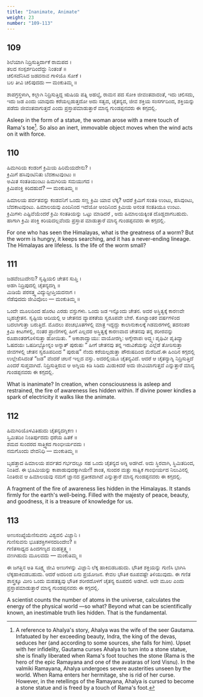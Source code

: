 ```yaml
---
title: "Inanimate, Animate"
weight: 23
number: "109-113"
---
```


## 109

ಶಿಲೆಯಾಗಿ ನಿದ್ರಿಸುತ್ತಿರ್ದಾಕೆ ರಾಮಪದ ।  
ತಲದ ಸಂಸ್ಪರ್ಶದಿಂದೆದ್ದು ನಿಂತಂತೆ ॥  
ಚಲಿಸದೆನಿಸಿದ ಜಡವನಾವ ಗಾಳಿಯೊ ಸೋಕೆ ।  
ಬಲ ತೀವಿ ಚಲಿಪುದದು — ಮಂಕುತಿಮ್ಮ ॥

ಶಾಪಗ್ರಸ್ತಳಾಗಿ, ಕಲ್ಲಾಗಿ ನಿದ್ರಿಸುತ್ತಿದ್ದ ಋಷಿಯ ಪತ್ನಿ ಅಹಲ್ಯೆ, ರಾಮನ ಪದ ಸೋಕಿ ಜೀವಂತವಾದಂತೆ, ಇದು ಚಲಿಸದು, ಇದು ಜಡ ಎಂದು ಯಾವುದು ಕರೆಯಲ್ಪಡುತ್ತದೋ ಅದು ಸತ್ವದ, ಚೈತನ್ಯದ, ಜೀವ ಶಕ್ತಿಯ ಸಂಸರ್ಗದಿಂದ, ಶಕ್ತಿಯನ್ನು ಪಡೆದು ಜೀವಂತವಾಗುತ್ತದೆ ಎಂದು ಪ್ರಸ್ತಾಪಮಾಡುತ್ತಾರೆ ಮಾನ್ಯ ಗುಂಡಪ್ಪನವರು ಈ ಕಗ್ಗದಲ್ಲಿ.

Asleep in the form of a statue, the woman arose with a mere touch of Rama's toe[^36]. So also an inert, immovable object moves when the wind acts on it with force.

## 110

ಹಿಮಗಿರಿಯ ಕಂಡಂಗೆ ಕ್ರಿಮಿಯ ಹಿರಿಮೆಯದೇನು? ।  
ಕ್ರಿಮಿಗೆ ಹಸಿವುಂಟಿನಿತು ಬೆದಕಾಟವುಂಟು ॥  
ಅಮಿತ ಸಂತತಿಯುಂಟು ಹಿಮಗಿರಿಯ ಸಮಯುಗದ ।  
ಕ್ರಿಮಿಪಂಕ್ತಿ ಕಿರಿದಹುದೆ? — ಮಂಕುತಿಮ್ಮ ॥

ಹಿಮಾಲಯ ಪರ್ವತವನ್ನು ಕಂಡವನಿಗೆ ಒಂದು ಸಣ್ಣ ಕ್ರಿಮಿ ಯಾವ ಲೆಕ್ಕ? ಆದರೆ ಕ್ರಿಮಿಗೆ ಸಂತತಿ ಉಂಟು, ಹಸಿವುಂಟು, ಬೆದಕಾಟವುಂಟು. ಹಿಮಾಲಯವು ಎಂದಿನಿಂದ ಇದೆಯೋ ಅಂದಿನಿಂದ ಕ್ರಿಮಿಯ ಅನಂತ ಸಂತತಿಯೂ ಉಂಟು. ಕ್ರಿಮಿಗಳು ಎಷ್ಟಿವೆಯೆಂದರೆ ಕ್ರಿಮಿ ಸಂತತಿಯನ್ನು ಒಟ್ಟು ಮಾಡಿದರೆ , ಅದು ಹಿಮಾಲಯಕ್ಕಿಂತ ದೊಡ್ಡದಾಗಬಹುದು. ಹಾಗಾಗಿ ಕ್ರಿಮಿ ಪಂಕ್ತಿ ಕಿರಿಯದಲ್ಲವೆಂದು ಪ್ರಸ್ತಾಪ ಮಾಡುತ್ತಾರೆ ಮಾನ್ಯ ಗುಂಡಪ್ಪನವರು ಈ ಕಗ್ಗದಲ್ಲಿ.

For one who has seen the Himalayas, what is the greatness of a worm? But the worm is hungry, it keeps searching, and it has a never-ending lineage. The Himalayas are lifeless. Is the life of the worm small?

## 111

ಜಡವೆಂಬುದೇನು? ಸೃಷ್ಟಿಯಲಿ ಚೇತನ ಸುಪ್ತಿ ।  
ಅಡಗಿ ನಿದ್ರಿಪುದಲ್ಲಿ ಚೈತನ್ಯದಗ್ನಿ ॥  
ಮಿಡಿಯೆ ಪರಸತ್ತ್ವ ವಿದ್ಯುದ್ದೀಪ್ತಿಯದನಾಗ ।  
ನೆಡೆವುದದು ಜೀವಿವೊಲು — ಮಂಕುತಿಮ್ಮ ॥

ಒಂದೇ ಮೂಲದಿಂದ ಹೊರಟ ಎರಡು ವಸ್ತುಗಳು. ಒಂದು ಜಡ ಇನ್ನೊಂದು ಚೇತನ. ಅದರ ಅಸ್ಥಿತ್ವಕ್ಕೆ ಕಾರಣವೇ ಬೃಹಚ್ಚೇತನ. ಸೃಷ್ಟಿಯ ಆದಿಯಲ್ಲಿ ಆ ಚೇತನದ ವ್ಯಾಪಕತೆಯ ಸ್ವರೂಪವೇ ಬೇರೆ. ಕೋಟ್ಯಾಂತರ ವರ್ಷಗಳಿಂದ ಬದಲಾಗುತ್ತಾ ಬರುತ್ತಿದೆ. ಮೊದಲು ಪಂಚಭೂತಗಳಲ್ಲಿ ಮಾತ್ರ ಇದ್ದದ್ದು ಕಾಲಾನುಕಾಲಕ್ಕೆ ಗಿಡಮರಗಳಲ್ಲಿ ತದನಂತರ ಕ್ರಿಮಿ ಕೀಟಗಳಲ್ಲಿ, ನಂತರ ಪ್ರಾಣಿಗಳಲ್ಲಿ ಹೀಗೆ ಎಲ್ಲದರ ಅಸ್ಥಿತ್ವಕ್ಕೆ ಕಾರಣವಾದ ಚೇತನವು ತನ್ನ ಶರೀರವನ್ನು ರೂಪಾಂತರಗೊಳಿಸುತ್ತಾ ಹೋಯಿತು. ” ಅಕಾಶಾದ್ವಾಯು: ವಾಯೋರಗ್ನಿ: ಅಗ್ನೇರಾಪಃ ಅದ್ಭ್ಯಃ ಪೃಥಿವೀ ಪೃತಿವ್ಯಾ ಓಷದಯಃ ಒಷದೀಭ್ಯೋನ್ನಂ ಅನ್ನಾತ್ ಪುರುಷಃ ” ಹೀಗೆ ಚೇತನವು ತನ್ನ ಇರುವಿಕೆಯನ್ನು ಎಲ್ಲೆಡೆ ತೋರಿಸುತ್ತಾ ಜೀವಗಳಲ್ಲಿ ಚೇತನ ಸ್ವರೂಪದಿಂದ ” ಪುರುಷ” ನೆಂದು ಕರೆಯಲ್ಪಡುತ್ತಾ ಪೌರುಷದಿಂದ ಮೆರೆದಿದೆ.ಈ ಹಿಂದಿನ ಕಗ್ಗದಲ್ಲಿ ಉಲ್ಲೇಖಿಸಿದಂತೆ “ಜಡ” ವೆಂದರೆ ಚಲನೆ ಇಲ್ಲದ ವಸ್ತು. ಅದರಲ್ಲಿಯೂ ಚೈತನ್ಯವಿದೆ. ಆದರೆ ಆ ಚೈತನ್ಯಾಗ್ನಿ ನಿದ್ರಿಸುತ್ತಿದೆ ಎಂದರೆ ಸುಪ್ತವಾಗಿದೆ. ನಿದ್ರಿಸುತ್ತಿರುವ ಆ ಅಗ್ನಿಯ ಕಿಡಿ ಸಿಡಿದು ಮಿಡುಕಿದರೆ ಅದು ಜೀವಿಯಾಗುತ್ತದೆ ಎನ್ನುತ್ತಾರೆ ಮಾನ್ಯ ಗುಂಡಪ್ಪನವರು ಈ ಕಗ್ಗದಲ್ಲಿ.

What is inanimate? In creation, when consciousness is asleep and restrained, the fire of awareness lies hidden within. If divine power kindles a spark of electricity it walks like the animate.

## 112

ಹಿಮಗಿರಿಯೊಳವಿತಿಹುದು ಚೈತನ್ಯದಗ್ನಿಕಣ ।  
ಸ್ತಿಮಿತದಿಂ ನಿಂತಿರ್ಪುದದು ಧರೆಯ ಹಿತಕೆ ॥  
ಶಮದ ಸುಂದರದ ಸಾತ್ತ್ವಿಕದ ಗಾಂಭೀರ್ಯವದು ।  
ನಮಗೊಂದು ವೇದನಿಧಿ — ಮಂಕುತಿಮ್ಮ ॥

ಬೃಹತ್ತಾದ ಹಿಮಾಲಯ ಪರ್ವತದ ಗರ್ಭದಲ್ಲೂ ಸಹ ಒಂದು ಚೈತನ್ಯದ ಅಗ್ನಿ ಅಡಗಿದೆ. ಅದು ಸ್ಥಿರವಾಗಿ, ಸ್ಥಿಮಿತದಿಂದ, ನಿಂತಿದೆ. ಈ ಭೂಮಿಯನ್ನು ಕಾಪಾಡುವುದಕ್ಕಾಗಿಯೇ!! ಶಾಂತ, ಸುಂದರ ಮತ್ತು ಸಾತ್ವಿಕ ಗಾಂಭೀರ್ಯದ ನಿಲುವಿನಲ್ಲಿ ನಿಂತಿರುವ ಆ ಹಿಮಾಲಯವು ನಮಗೆ ಜ್ಞಾನದ ಪ್ರತೀಕವಾಗಿದೆ ಎನ್ನುತ್ತಾರೆ ಮಾನ್ಯ ಗುಂಡಪ್ಪನವರು ಈ ಕಗ್ಗದಲ್ಲಿ.

A fragment of the fire of awareness lies hidden in the Himalayas. It stands firmly for the earth's well-being. Filled with the majesty of peace, beauty, and goodness, it is a treasure of knowledge for us.

## 113

ಅಣುಸಂಖ್ಯೆಯೆಣಿಸುವನು ವಿಶ್ವದಲಿ ವಿಜ್ಞಾನಿ ।  
ಗುಣಿಸುವನು ಭೂತಶಕ್ತಿಗಳನದರಿಂದೇಂ? ॥  
ಗಣಿತಸಾಧ್ಯದ ಹಿಂದಗಣ್ಯದ ಮಹತ್ತತ್ತ್ವ ।  
ವಣಗಿಹುದು ಮೂಲವದು — ಮಂಕುತಿಮ್ಮ ॥

ಈ ಜಗತ್ತಿನ ಅತಿ ಸೂಕ್ಷ್ಮ ಜೀವಿ ಅಣುಗಳನ್ನು ವಿಜ್ಞಾನಿ ಲೆಕ್ಕ ಹಾಕಿಬಿಡಬಹುದು. ಭೌತಿಕ ಶಕ್ತಿಯನ್ನು ಗುಣಿಸಿ ಭಾಗಿಸಿ ಲೆಕ್ಕಹಾಕಿಬಿಡಬಹುದು. ಆದರೆ ಅದರಿಂದ ಏನು ಪ್ರಯೋಜನ. ಕೇವಲ ಭೌತಿಕ ರೂಪವಷ್ಟೇ ತಿಳಿಯುವುದು. ಈ ಗಣಿತ ಶಾಸ್ತ್ರಕ್ಕೂ ಮೀರಿ ಒಂದು ಮಹತತ್ವವು ಭೌತಿಕ ಶರೀರದೊಳಗೆ ಚೈತನ್ಯ ರೂಪದಲಿ ಅಡಗಿದೆ. ಅದೇ ಮೂಲ ಎಂದು ಪ್ರಸ್ತಾಪಮಾಡುತ್ತಾರೆ ಮಾನ್ಯ ಗುಂಡಪ್ಪನವರು ಈ ಕಗ್ಗದಲ್ಲಿ.

A scientist counts the number of atoms in the universe, calculates the energy of the physical world —so what? Beyond what can be scientifically known, an inestimable truth lies hidden. That is the fundamental.

[^36]: A reference to Ahalya's story, Ahalya was the wife of the seer Gautama. Infatuated by her exceeding beauty, Indra, the king of the devas, seduces her (and according to some sources, she falls for him). Upset with her infidelity, Gautama curses Ahalya to turn into a stone statue, she is finally liberated when Rama's foot touches the stone (Rama is the hero of the epic Ramayana and one of the avataras of lord Visnu). In the valmiki Ramayana, Ahalya undergoes severe austerities unseen by the world. When Rama enters her hermitage, she is rid of her curse. However, in the retellings of the Ramayana, Ahalya is cursed to become a stone statue and is freed by a touch of Rama's foot.
